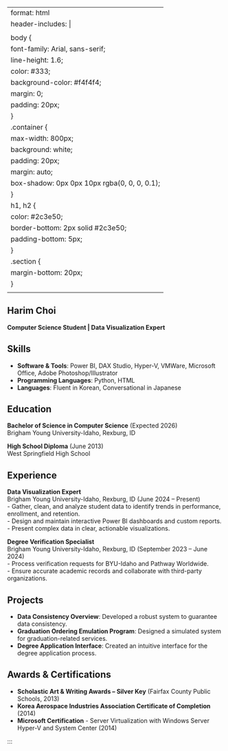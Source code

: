 
---
format: html
header-includes: |
  <style>
    body {
        font-family: Arial, sans-serif;
        line-height: 1.6;
        color: #333;
        background-color: #f4f4f4;
        margin: 0;
        padding: 20px;
    }
    .container {
        max-width: 800px;
        background: white;
        padding: 20px;
        margin: auto;
        box-shadow: 0px 0px 10px rgba(0, 0, 0, 0.1);
    }
    h1, h2 {
        color: #2c3e50;
        border-bottom: 2px solid #2c3e50;
        padding-bottom: 5px;
    }
    .section {
        margin-bottom: 20px;
    }
  </style>
---

<div class="container">

# Harim Choi  
**Computer Science Student | Data Visualization Expert**

## Skills
- **Software & Tools**: Power BI, DAX Studio, Hyper-V, VMWare, Microsoft Office, Adobe Photoshop/Illustrator  
- **Programming Languages**: Python, HTML  
- **Languages**: Fluent in Korean, Conversational in Japanese  

## Education
**Bachelor of Science in Computer Science** (Expected 2026)  
Brigham Young University-Idaho, Rexburg, ID  

**High School Diploma** (June 2013)  
West Springfield High School  

## Experience
**Data Visualization Expert**  
Brigham Young University-Idaho, Rexburg, ID (June 2024 – Present)  
- Gather, clean, and analyze student data to identify trends in performance, enrollment, and retention.  
- Design and maintain interactive Power BI dashboards and custom reports.  
- Present complex data in clear, actionable visualizations.  

**Degree Verification Specialist**  
Brigham Young University-Idaho, Rexburg, ID (September 2023 – June 2024)  
- Process verification requests for BYU-Idaho and Pathway Worldwide.  
- Ensure accurate academic records and collaborate with third-party organizations.  

## Projects
- **Data Consistency Overview**: Developed a robust system to guarantee data consistency.  
- **Graduation Ordering Emulation Program**: Designed a simulated system for graduation-related services.  
- **Degree Application Interface**: Created an intuitive interface for the degree application process.  

## Awards & Certifications
- **Scholastic Art & Writing Awards – Silver Key** (Fairfax County Public Schools, 2013)  
- **Korea Aerospace Industries Association Certificate of Completion** (2014)  
- **Microsoft Certification** - Server Virtualization with Windows Server Hyper-V and System Center (2014)  

</div>
:::
